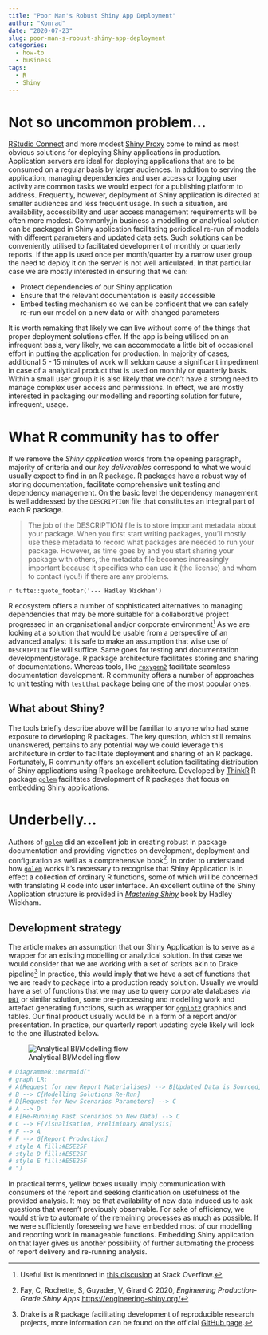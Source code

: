 ```yaml
---
title: "Poor Man's Robust Shiny App Deployment"
author: "Konrad"
date: "2020-07-23"
slug: poor-man-s-robust-shiny-app-deployment
categories:
  - how-to
  - business
tags:
  - R
  - Shiny
---
```


# Not so uncommon problem...

[RStudio Connect](https://rstudio.com/products/connect/) and more modest [Shiny Proxy](https://www.shinyproxy.io) come to mind as most obvious solutions for deploying Shiny applications in production. Application servers are ideal for deploying applications that are to be consumed on a regular basis by larger audiences. In addition to serving the application, managing dependencies and user access or logging user activity are common tasks we would expect for a publishing platform to address. Frequently, however, deployment of Shiny application is directed at smaller audiences and less frequent usage. In such a situation, are availability, accessibility and user access management requirements will be often more modest. Commonly,in business a modelling or analytical solution can be packaged in Shiny application facilitating periodical re-run of models with different parameters and updated data sets. Such solutions can be conveniently utilised to facilitated development of monthly or quarterly reports. If the app is used once per month/quarter by a narrow user group the need to deploy it on the server is not well articulated. In that particular case we are mostly interested in ensuring that we can:

- Protect dependencies of our Shiny application
- Ensure that the relevant documentation is easily accessible
- Embed testing mechanism so we can be confident that we can safely re-run our model on a new data or with changed parameters

It is worth remaking that likely we can live without some of the things that proper deployment solutions offer. If the app is being utilised on an infrequent basis, very likely, we can accommodate a little bit of occasional effort in putting the application for production. In majority of cases, additional 5 - 15 minutes of work will seldom cause a significant impediment in case of a analytical product that is used on monthly or quarterly basis. Within a small user group it is also likely that we don't have a strong need to manage complex user access and permissions. In effect, we are mostly interested in packaging our modelling and reporting solution for future, infrequent, usage.

# What R community has to offer

If we remove the *Shiny application* words from the opening paragraph, majority of criteria and our *key deliverables* correspond to what we would usually expect to find in an R package. R packages have a robust way of storing documentation, facilitate comprehensive unit testing and dependency management. On the basic level the dependency management is well addressed by the `DESCRIPTION` file that constitutes an integral part of each R package.

> The job of the DESCRIPTION file is to store important metadata about your package. When you first start writing packages, you’ll mostly use these metadata to record what packages are needed to run your package. However, as time goes by and you start sharing your package with others, the metadata file becomes increasingly important because it specifies who can use it (the license) and whom to contact (you!) if there are any problems.

`r tufte::quote_footer('--- Hadley Wickham')`

R ecosystem offers a number of sophisticated alternatives to managing dependencies that may be more suitable for a collaborative project progressed in an organisational and/or corporate environment^[Useful list is mentioned in [this discusion](https://stackoverflow.com/q/43018752/1655567) at Stack Overflow.] As we are looking at a solution that would be usable from a perspective of an advanced analyst it is safe to make an assumption that wise use of `DESCRIPTION` file will suffice. Same goes for testing and documentation development/storage. R package architecture facilitates storing and sharing of documentations. Whereas tools, like [`roxygen2`](https://roxygen2.r-lib.org) facilitate seamless documentation development. R community offers a number of approaches to unit testing with  [`testthat`](https://testthat.r-lib.org) package being one of the most popular ones. 

## What about Shiny?

The tools briefly describe above will be familiar to anyone who had some exposure to developing R packages. The key question, which still remains unanswered, pertains to any potential way we could leverage this architecture in order to facilitate deployment and sharing of an R package. Fortunately, R community offers an excellent solution facilitating distribution of Shiny applications using R package architecture. Developed by [ThinkR](https://thinkr.fr/) R package [`golem`](https://github.com/ThinkR-open/golem) facilitates development of R packages that focus on embedding Shiny applications.

# Underbelly... 

Authors of [`golem`](https://github.com/ThinkR-open/golem)  did an excellent job in creating robust in package documentation and providing vignettes on development, deployment and configuration as well as a comprehensive book^[Fay, C, Rochette, S, Guyader, V, Girard C 2020, *Engineering Production-Grade Shiny Apps* [https://engineering-shiny.org/](https://engineering-shiny.org/index.html)]. In order to understand how [`golem`](https://github.com/ThinkR-open/golem) works it's necessary to recognise that Shiny Application is in effect a collection of ordinary R functions, some of which will be concerned with translating R code into user interface. An excellent outline of the Shiny Application structure is provided in [*Mastering Shiny*](https://mastering-shiny.org) book by Hadley Wickham.

## Development strategy

The article makes an assumption that our Shiny Application is to serve as a wrapper for an existing modelling or analytical solution. In that case we would consider that we are working with a set of scripts akin to Drake pipeline^[Drake is a R package facilitating development of reproducible research projects, more information can be found on the official [GitHub page](https://github.com/ropensci/drake).] In practice, this would imply that we have a set of functions that we are ready to package into a production ready solution. Usually we would have a set of functions that we may use to query corporate databases via [`DBI`](https://github.com/r-dbi/DBI) or similar solution, some pre-processing and modelling work and artefact generating functions, such as wrapper for [`ggplot2`](https://ggplot2.tidyverse.org) graphics and tables. Our final product usually would be in a form of a report and/or presentation. In practice, our quarterly report updating cycle likely will look to the one illustrated below.

![Analytical BI/Modelling flow](/posts/2020-07-23-poor-man-s-robust-shiny-app-deployment_files/bi_analytical_flow.png)

```r
# DiagrammeR::mermaid("
# graph LR;
# A(Request for new Report Materialises) --> B[Updated Data is Sourced]
# B --> C[Modelling Solutions Re-Run]
# D[Request for New Scenarios Parameters] --> C
# A --> D
# E[Re-Running Past Scenarios on New Data] --> C
# C --> F[Visualisation, Preliminary Analysis]
# F --> A
# F --> G[Report Production]
# style A fill:#E5E25F
# style D fill:#E5E25F
# style E fill:#E5E25F
# ")
```

In practical terms, yellow boxes usually imply communication with consumers of the report and seeking clarification on usefulness of the provided analysis. It may be that availability of new data induced us to ask questions that weren't previously observable. For sake of efficiency, we would strive to automate of the remaining processes as much as possible. If we were sufficiently foreseeing we have embedded most of our modelling and reporting work in manageable functions. Embedding Shiny application on that layer gives us another possibility of further automating the process of report delivery and re-running analysis. 

